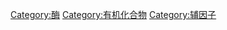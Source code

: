 {{catmore}}
{{Commonscat|Coenzymes}}

[[Category:酶|Category:酶]]
[[Category:有机化合物|Category:有机化合物]]
[[Category:辅因子|Category:辅因子]]